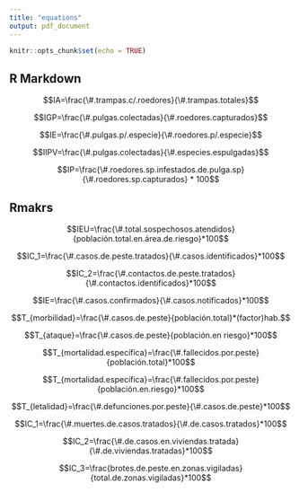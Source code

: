 ```yaml
---
title: "equations"
output: pdf_document
---
```


```r
knitr::opts_chunk$set(echo = TRUE)
```

## R Markdown

$$IA=\frac{\#.trampas.c/.roedores}{\#.trampas.totales}$$

$$IGP=\frac{\#.pulgas.colectadas}{\#.roedores.capturados}$$

$$IE=\frac{\#.pulgas.p/.especie}{\#.roedores.p/.especie}$$

$$IIPV=\frac{\#.pulgas.colectadas}{\#.especies.espulgadas}$$

$$IP=\frac{\#.roedores.sp.infestados.de.pulga.sp}{\#.roedores.sp.capturados} * 100$$

## Rmakrs

$$IEU=\frac{\#.total.sospechosos.atendidos}{población.total.en.área.de.riesgo}*100$$

$$IC_1=\frac{\#.casos.de.peste.tratados}{\#.casos.identificados}*100$$

$$IC_2=\frac{\#.contactos.de.peste.tratados}{\#.contactos.identificados}*100$$

$$IE=\frac{\#.casos.confirmados}{\#.casos.notificados}*100$$

$$T_{morbilidad}=\frac{\#.casos.de.peste}{población.total}*(factor)hab.$$

$$T_{ataque}=\frac{\#.casos.de.peste}{población.en riesgo}*100$$

$$T_{mortalidad.específica}=\frac{\#.fallecidos.por.peste}{población.total}*100$$

$$T_{mortalidad.específica}=\frac{\#.fallecidos.por.peste}{población.en.riesgo}*100$$

$$T_{letalidad}=\frac{\#.defunciones.por.peste}{\#.casos.de.peste}*100$$

$$IC_1=\frac{\#.muertes.de.casos.tratados}{\#.de.casos.tratados}*100$$

$$IC_2=\frac{\#.de.casos.en.viviendas.tratada}{\#.de.viviendas.tratadas}*100$$

$$IC_3=\frac{brotes.de.peste.en.zonas.vigiladas}{total.de.zonas.vigiladas}*100$$

